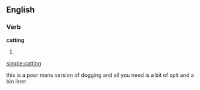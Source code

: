 ==English==

===Verb===
'''catting'''

# {{present participle of|[[cat]]}}

[[simple:catting]]

this is a poor mans version of dogging and all you need is a bit of spit and a bin liner